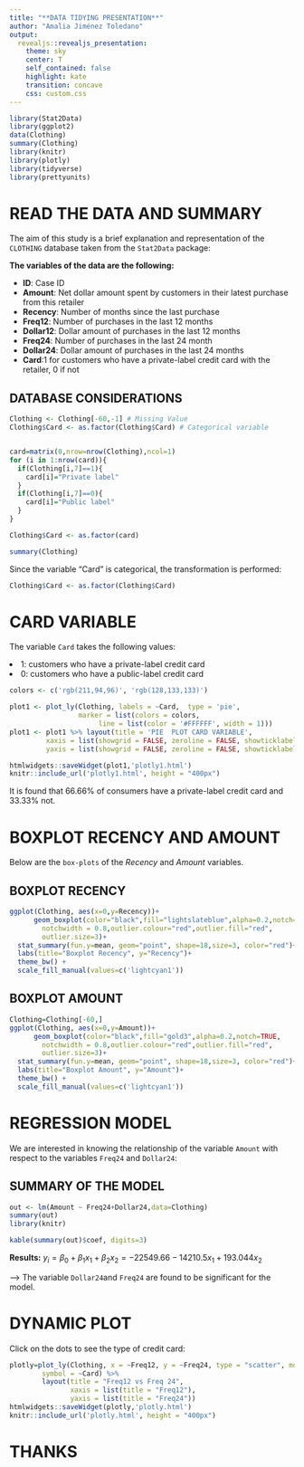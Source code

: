 ```yaml
---
title: "**DATA TIDYING PRESENTATION**"
author: "Amalia Jiménez Toledano"
output: 
  revealjs::revealjs_presentation:
    theme: sky
    center: T
    self_contained: false
    highlight: kate
    transition: concave
    css: custom.css
---
```



```r
library(Stat2Data)
library(ggplot2)
data(Clothing)
summary(Clothing)
library(knitr)
library(plotly)
library(tidyverse)
library(prettyunits)
```

# READ THE DATA AND SUMMARY


The aim of this study is a brief explanation and representation of the `CLOTHING` database taken from the `Stat2Data` package:

<div2>**The variables of the data are the following:**</div2>

<ul>
<li class="fragment highlight-current-blue" data-fragment-index="1">**ID**: 	Case ID</li>
<li class="fragment highlight-current-red" data-fragment-index="2"> **Amount**: Net dollar amount spent by customers in their latest purchase from this retailer</li>
<li class="fragment highlight-current-green" data-fragment-index="3"> **Recency**:	Number of months since the last purchase</li>
<li class="fragment highlight-current-blue" data-fragment-index="4"> **Freq12**:	Number of purchases in the last 12 months</li>
<li class="fragment highlight-current-red" data-fragment-index="5"> **Dollar12**:	Dollar amount of purchases in the last 12 months</li>
<li class="fragment highlight-current-green" data-fragment-index="6"> **Freq24**:	Number of purchases in the last 24 month</li>
<li class="fragment highlight-current-blue" data-fragment-index="7"> **Dollar24**:	Dollar amount of purchases in the last 24 months</li>
<li class="fragment highlight-current-red" data-fragment-index="8">  **Card**:1 for customers who have a private-label credit card with the retailer, 0 if not
</li>
</ul>


## DATABASE CONSIDERATIONS


```r
Clothing <- Clothing[-60,-1] # Missing Value
Clothing$Card <- as.factor(Clothing$Card) # Categorical variable


card=matrix(0,nrow=nrow(Clothing),ncol=1)
for (i in 1:nrow(card)){
  if(Clothing[i,7]==1){
    card[i]="Private label"
  }
  if(Clothing[i,7]==0){
    card[i]="Public label"
  }
}

Clothing$Card <- as.factor(card)
```


```r
summary(Clothing)
```

Since the variable "Card" is categorical, the transformation is performed:

```r
Clothing$Card <- as.factor(Clothing$Card)
```

# CARD VARIABLE

The variable `Card` takes the following values:

<li> 1: customers who have a private-label credit card </li>
<li> 0: customers who have a public-label credit card </li>



```r

colors <- c('rgb(211,94,96)', 'rgb(128,133,133)')

plot1 <- plot_ly(Clothing, labels = ~Card,  type = 'pie',
                 marker = list(colors = colors,
                      line = list(color = '#FFFFFF', width = 1)))
plot1 <- plot1 %>% layout(title = 'PIE  PLOT CARD VARIABLE',
         xaxis = list(showgrid = FALSE, zeroline = FALSE, showticklabels = FALSE),
         yaxis = list(showgrid = FALSE, zeroline = FALSE, showticklabels = FALSE))

htmlwidgets::saveWidget(plot1,'plotly1.html')
knitr::include_url('plotly1.html', height = "400px")
```




<div2> It is found that 66.66$\%$ of consumers have a private-label credit card and 33.33$\%$ not.</div2>



# BOXPLOT RECENCY AND AMOUNT

<p class="fragment grow" data-fragment-index="1">Below are the `box-plots` of the *Recency* and *Amount* variables.</p>

## BOXPLOT RECENCY

```r
ggplot(Clothing, aes(x=0,y=Recency))+ 
      geom_boxplot(color="black",fill="lightslateblue",alpha=0.2,notch=TRUE,
        notchwidth = 0.8,outlier.colour="red",outlier.fill="red",
        outlier.size=3)+
  stat_summary(fun.y=mean, geom="point", shape=18,size=3, color="red")+
  labs(title="Boxplot Recency", y="Recency")+
  theme_bw() +
  scale_fill_manual(values=c('lightcyan1'))
```

## BOXPLOT AMOUNT

```r
Clothing=Clothing[-60,]
ggplot(Clothing, aes(x=0,y=Amount))+ 
      geom_boxplot(color="black",fill="gold3",alpha=0.2,notch=TRUE,
        notchwidth = 0.8,outlier.colour="red",outlier.fill="red",
        outlier.size=3)+
  stat_summary(fun.y=mean, geom="point", shape=18,size=3, color="red")+
  labs(title="Boxplot Amount", y="Amount")+
  theme_bw() +
  scale_fill_manual(values=c('lightcyan1'))
```



# REGRESSION MODEL

<div22>We are interested in knowing the relationship of the variable `Amount` with respect to the variables `Freq24` and  `Dollar24`:</div22>


## SUMMARY OF THE MODEL


```r
out <- lm(Amount ~ Freq24+Dollar24,data=Clothing)
summary(out)
library(knitr)
```

```r
kable(summary(out)$coef, digits=3)
```



<div3>**Results:**</div3> $y_i=\beta_0+\beta_1x_1+\beta_2x_2=-22549.66-14210.5x_1+193.044x_2$

--> The variable `Dollar24`and `Freq24` are found to be significant for the model.


# DYNAMIC PLOT

Click on the dots to see the type of credit card:


```r
plotly=plot_ly(Clothing, x = ~Freq12, y = ~Freq24, type = "scatter", mode = "markers",
        symbol = ~Card) %>% 
        layout(title = "Freq12 vs Freq 24",
               xaxis = list(title = "Freq12"), 
               yaxis = list(title = "Freq24"))
htmlwidgets::saveWidget(plotly,'plotly.html')
knitr::include_url('plotly.html', height = "400px")
```


# THANKS

